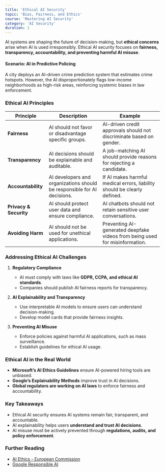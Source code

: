 ```yaml
---
title: 'Ethical AI Security'
topic: 'Bias, Fairness, and Ethics'
course: 'Mastering AI Security'
category: 'AI Security'
duration: 1
---
```


AI systems are shaping the future of decision-making, but **ethical concerns** arise when AI is used irresponsibly. Ethical AI security focuses on **fairness, transparency, accountability, and preventing harmful AI misuse**.

#### **Scenario: AI in Predictive Policing**

A city deploys an AI-driven crime prediction system that estimates crime hotspots. However, the AI disproportionately flags low-income neighborhoods as high-risk areas, reinforcing systemic biases in law enforcement.

### Ethical AI Principles

| Principle              | Description                                                             | Example                                                                     |
| ---------------------- | ----------------------------------------------------------------------- | --------------------------------------------------------------------------- |
| **Fairness**           | AI should not favor or disadvantage specific groups.                    | AI-driven credit approvals should not discriminate based on gender.         |
| **Transparency**       | AI decisions should be explainable and auditable.                       | A job-matching AI should provide reasons for rejecting a candidate.         |
| **Accountability**     | AI developers and organizations should be responsible for AI decisions. | If AI makes harmful medical errors, liability should be clearly defined.    |
| **Privacy & Security** | AI should protect user data and ensure compliance.                      | AI chatbots should not retain sensitive user conversations.                 |
| **Avoiding Harm**      | AI should not be used for unethical applications.                       | Preventing AI-generated deepfake videos from being used for misinformation. |

### Addressing Ethical AI Challenges

1. **Regulatory Compliance**

   - AI must comply with laws like **GDPR, CCPA, and ethical AI standards**.
   - Companies should publish AI fairness reports for transparency.

2. **AI Explainability and Transparency**

   - Use interpretable AI models to ensure users can understand decision-making.
   - Develop model cards that provide fairness insights.

3. **Preventing AI Misuse**
   - Enforce policies against harmful AI applications, such as mass surveillance.
   - Establish guidelines for ethical AI usage.

### Ethical AI in the Real World

- **Microsoft’s AI Ethics Guidelines** ensure AI-powered hiring tools are unbiased.
- **Google’s Explainability Methods** improve trust in AI decisions.
- **Global regulators are working on AI laws** to enforce fairness and accountability.

### Key Takeaways

- Ethical AI security ensures AI systems remain fair, transparent, and accountable.
- AI explainability helps users **understand and trust AI decisions**.
- AI misuse must be actively prevented through **regulations, audits, and policy enforcement**.

### Further Reading

- [AI Ethics - European Commission](https://digital-strategy.ec.europa.eu/en/policies/ethics-artificial-intelligence)
- [Google Responsible AI](https://ai.google/responsibility/)
